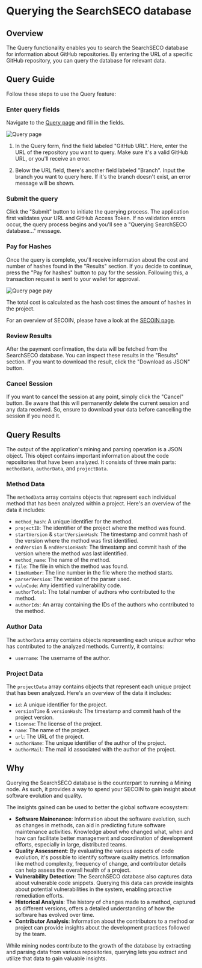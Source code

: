 
# Querying the SearchSECO database

## Overview

The Query functionality enables you to search the SearchSECO database for information
about GitHub repositories. By entering the URL of a specific GitHub repository,
you can query the database for relevant data.

## Query Guide

Follow these steps to use the Query feature:

<Steps>

### Enter query fields

Navigate to the [Query page](https://dao.secureseco.org/query) and fill in the fields.

![Query page](/img/query-page.png)

1. In the Query form, find the field labeled "GitHub URL". Here, enter the URL of the
   repository you want to query. Make sure it's a valid GitHub URL, or you'll receive an error.

2. Below the URL field, there's another field labeled "Branch". Input
   the branch you want to query here. If it's the branch doesn't exist, an error
   message will be shown.

### Submit the query

Click the "Submit" button to initiate the querying process. The application first
validates your URL and GitHub Access Token. If no validation errors occur, the
query process begins and you'll see a "Querying SearchSECO database..." message.

### Pay for Hashes

Once the query is complete, you'll receive information about the cost and number
of hashes found in the "Results" section. If you decide to continue, press the "Pay for hashes"
button to pay for the session. Following this, a transaction request is sent to your wallet for approval.

![Query page pay](/img/query-page-pay.png)

The total cost is calculated as the hash cost times the amount of hashes in the project.

For an overview of SECOIN, please have a look at the [SECOIN page](/secoin).

### Review Results

After the payment confirmation, the data will be fetched from the SearchSECO database.
You can inspect these results in the "Results" section. If you want to download the result,
click the "Download as JSON" button.

### Cancel Session

If you want to cancel the session at any point, simply click the "Cancel" button.
Be aware that this will permanently delete the current session and any data received.
So, ensure to download your data before cancelling the session if you need it.

</Steps>

## Query Results

The output of the application's mining and parsing operation is a JSON object. This object contains important information about the code repositories that have been analyzed. It consists of three main parts: `methodData`, `authorData`, and `projectData`.

### Method Data

The `methodData` array contains objects that represent each individual method that has been analyzed within a project. Here's an overview of the data it includes:

- `method_hash`: A unique identifier for the method.
- `projectID`: The identifier of the project where the method was found.
- `startVersion` & `startVersionHash`: The timestamp and commit hash of the version where the method was first identified.
- `endVersion` & `endVersionHash`: The timestamp and commit hash of the version where the method was last identified.
- `method_name`: The name of the method.
- `file`: The file in which the method was found.
- `lineNumber`: The line number in the file where the method starts.
- `parserVersion`: The version of the parser used.
- `vulnCode`: Any identified vulnerability code.
- `authorTotal`: The total number of authors who contributed to the method.
- `authorIds`: An array containing the IDs of the authors who contributed to the method.

### Author Data

The `authorData` array contains objects representing each unique author who has contributed to the analyzed methods. Currently, it contains:

- `username`: The username of the author.

### Project Data

The `projectData` array contains objects that represent each unique project that has been analyzed. Here's an overview of the data it includes:

- `id`: A unique identifier for the project.
- `versionTime` & `versionHash`: The timestamp and commit hash of the project version.
- `license`: The license of the project.
- `name`: The name of the project.
- `url`: The URL of the project.
- `authorName`: The unique identifier of the author of the project.
- `authorMail`: The mail id associated with the author of the project.

## Why

Querying the SearchSECO database is the counterpart to running a Mining node. As such,
it provides a way to spend your SECOIN to gain insight about software evolution and quality.

The insights gained can be used to better the global software ecosystem:

- **Software Mainenance**: Information about the software evolution, such as changes
  in methods, can aid in predicting future software maintenance activities. Knowledge
  about who changed what, when and how can facilitate better management and coordination
  of development efforts, especially in large, distributed teams.
- **Quality Assessment**: By evaluating the various aspects of code evolution, it's
  possible to identify software quality metrics. Information like method complexity,
  frequency of change, and contributor details can help assess the overall health of a project.
- **Vulnerability Detection**: The SearchSECO database also captures data about vulnerable code snippets.
  Querying this data can provide insights about potential vulnerabilities in the system,
  enabling proactive remediation efforts.
- **Historical Analysis**: The history of changes made to a method, captured as
  different versions, offers a detailed understanding of how the software has evolved
  over time.
- **Contributor Analysis**: Information about the contributors to a method or project
  can provide insights about the development practices followed by the team.

While mining nodes contribute to the growth of the database by extracting and parsing
data from various repositories, querying lets you extract and utilize that data to
gain valuable insights.
